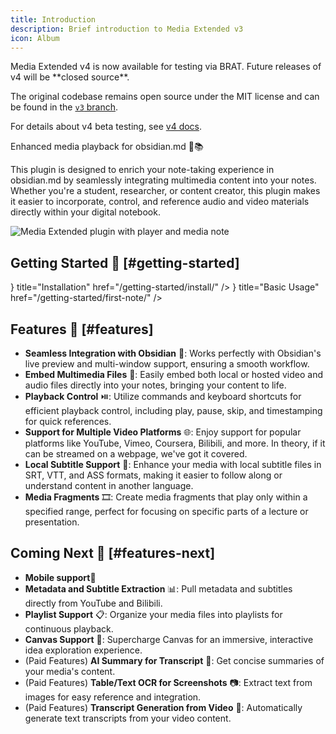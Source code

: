 ```yaml
---
title: Introduction
description: Brief introduction to Media Extended v3
icon: Album
---
```



<Callout type="warn" title="License Change">
Media Extended v4 is now available for testing via BRAT. 
Future releases of v4 will be **closed source**.

The original codebase remains open source under the MIT license and can be found in the [`v3` branch](https://github.com/aidenlx/media-extended/tree/v3).

For details about v4 beta testing, see [v4 docs](/docs/v4#v3-user).
</Callout>

Enhanced media playback for obsidian.md 🎥📚

This plugin is designed to enrich your note-taking experience in obsidian.md by seamlessly integrating multimedia content into your notes. Whether you're a student, researcher, or content creator, this plugin makes it easier to incorporate, control, and reference audio and video materials directly within your digital notebook.

![Media Extended plugin with player and media note](./getting-started/first-note.png)

## Getting Started 🚀 [#getting-started]

<Cards>
  <Card
    icon={<Download />}
    title="Installation"
    href="/getting-started/install/"
  />
  <Card
    icon={<Hammer />}
    title="Basic Usage"
    href="/getting-started/first-note/"
  />
</Cards>

## Features 🌟 [#features]

- **Seamless Integration with Obsidian** 🤝: Works perfectly with Obsidian's live preview and multi-window support, ensuring a smooth workflow.
- **Embed Multimedia Files** 📁: Easily embed both local or hosted video and audio files directly into your notes, bringing your content to life.
- **Playback Control** ⏯️: Utilize commands and keyboard shortcuts for efficient playback control, including play, pause, skip, and timestamping for quick references.
- **Support for Multiple Video Platforms** 🌐: Enjoy support for popular platforms like YouTube, Vimeo, Coursera, Bilibili, and more. In theory, if it can be streamed on a webpage, we've got it covered.
- **Local Subtitle Support** 📑: Enhance your media with local subtitle files in SRT, VTT, and ASS formats, making it easier to follow along or understand content in another language.
- **Media Fragments** 🎞️: Create media fragments that play only within a specified range, perfect for focusing on specific parts of a lecture or presentation.

## Coming Next 🔮 [#features-next]

- **Mobile support**📱
- **Metadata and Subtitle Extraction** 📊: Pull metadata and subtitles directly from YouTube and Bilibili.
- **Playlist Support** 📋: Organize your media files into playlists for continuous playback.
- **Canvas Support** 🎨: Supercharge Canvas for an immersive, interactive idea exploration experience.
- (Paid Features) **AI Summary for Transcript** 🤖: Get concise summaries of your media's content.
- (Paid Features) **Table/Text OCR for Screenshots** 📷: Extract text from images for easy reference and integration.
- (Paid Features) **Transcript Generation from Video** 📝: Automatically generate text transcripts from your video content.
